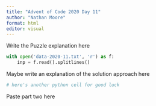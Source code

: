 ```yaml
---
title: "Advent of Code 2020 Day 11"
author: "Nathan Moore"
format: html
editor: visual
---
```


Write the Puzzle explanation here

```python

with open('data-2020-11.txt', 'r') as f:
    inp = f.read().splitlines()

```

Maybe write an explanation of the solution approach here

```python
# here's another python cell for good luck

```

Paste part two here
